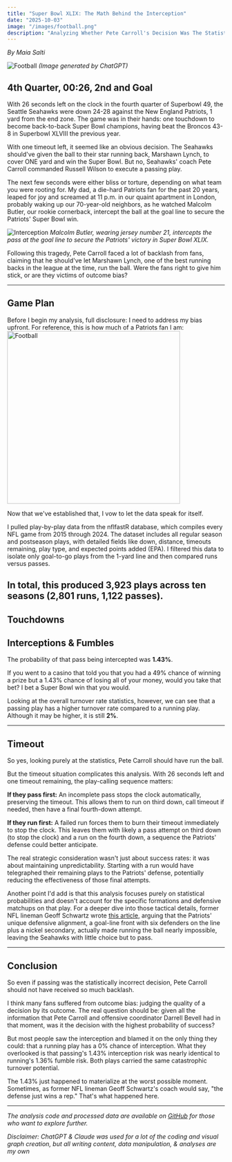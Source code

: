 ```yaml
---
title: "Super Bowl XLIX: The Math Behind the Interception"
date: "2025-10-03"
image: "/images/football.png"
description: "Analyzing Whether Pete Carroll's Decision Was The Statistically Correct One"
---
```


*By Maia Salti*

![Football](/images/football.png)
*(Image generated by ChatGPT)*

## 4th Quarter, 00:26, 2nd and Goal

With 26 seconds left on the clock in the fourth quarter of Superbowl 49, the Seattle Seahawks were down 24-28 against the New England Patriots, 1 yard from the end zone. The game was in their hands: one touchdown to become back-to-back Super Bowl champions, having beat the Broncos 43-8 in Superbowl XLVIII the previous year.

With one timeout left, it seemed like an obvious decision. The Seahawks should've given the ball to their star running back, Marshawn Lynch, to cover ONE yard and win the Super Bowl. But no, Seahawks' coach Pete Carroll commanded Russell Wilson to execute a passing play. 

The next few seconds were either bliss or torture, depending on what team you were rooting for. My dad, a die-hard Patriots fan for the past 20 years, leaped for joy and screamed at 11 p.m. in our quaint apartment in London, probably waking up our 70-year-old neighbors, as he watched Malcolm Butler, our rookie cornerback, intercept the ball at the goal line to secure the Patriots' Super Bowl win.

![Interception](/images/interception.jpg)
*Malcolm Butler, wearing jersey number 21, intercepts the pass at the goal line to secure the Patriots' victory in Super Bowl XLIX.*

Following this tragedy, Pete Carroll faced a lot of backlash from fans, claiming that he should've let Marshawn Lynch, one of the best running backs in the league at the time, run the ball. Were the fans right to give him stick, or are they victims of outcome bias?

---

## Game Plan

Before I begin my analysis, full disclosure: I need to address my bias upfront. For reference, this is how much of a Patriots fan I am:
<img src="/images/numberonefan.jpg" alt="Football" width="400" />

Now that we've established that, I vow to let the data speak for itself. 

I pulled play-by-play data from the nflfastR database, which compiles every NFL game from 2015 through 2024. The dataset includes all regular season and postseason plays, with detailed fields like down, distance, timeouts remaining, play type, and expected points added (EPA). I filtered this data to isolate only goal-to-go plays from the 1-yard line and then compared runs versus passes. 

In total, this produced 3,923 plays across ten seasons (2,801 runs, 1,122 passes).
---

## Touchdowns

<TouchdownRateChart />

## Interceptions & Fumbles

<InterceptionRateChart />

The probability of that pass being intercepted was **1.43%**. 

If you went to a casino that told you that you had a 49% chance of winning a prize but a 1.43% chance of losing all of your money, would you take that bet? I bet a Super Bowl win that you would.

<FumbleRateChart />

<TurnoverRateChart />

Looking at the overall turnover rate statistics, however, we can see that a passing play has a higher turnover rate compared to a running play. Although it may be higher, it is still **2%**.

---

## Timeout

So yes, looking purely at the statistics, Pete Carroll should have run the ball.

But the timeout situation complicates this analysis. With 26 seconds left and one timeout remaining, the play-calling sequence matters:

**If they pass first:** An incomplete pass stops the clock automatically, preserving the timeout. This allows them to run on third down, call timeout if needed, then have a final fourth-down attempt.

**If they run first:** A failed run forces them to burn their timeout immediately to stop the clock. This leaves them with likely a pass attempt on third down (to stop the clock) and a run on the fourth down, a sequence the Patriots' defense could better anticipate.

The real strategic consideration wasn't just about success rates: it was about maintaining unpredictability. Starting with a run would have telegraphed their remaining plays to the Patriots' defense, potentially reducing the effectiveness of those final attempts.

Another point I'd add is that this analysis focuses purely on statistical probabilities and doesn't account for the specific formations and defensive matchups on that play. For a deeper dive into those tactical details, former NFL lineman Geoff Schwartz wrote <u>[this article,](https://www.sbnation.com/nfl/2018/6/5/17426540/seahawks-patriots-super-bowl-49-malcolm-butler-interception-run-the-dang-ball)</u> arguing that the Patriots' unique defensive alignment, a goal-line front with six defenders on the line plus a nickel secondary, actually made running the ball nearly impossible, leaving the Seahawks with little choice but to pass.

---

## Conclusion

So even if passing was the statistically incorrect decision, Pete Carroll should not have received so much backlash.

I think many fans suffered from outcome bias: judging the quality of a decision by its outcome. The real question should be: given all the information that Pete Carroll and offensive coordinator Darrell Bevell had in that moment, was it the decision with the highest probability of success?

But most people saw the interception and blamed it on the only thing they could: that a running play has a 0% chance of interception. What they overlooked is that passing's 1.43% interception risk was nearly identical to running's 1.36% fumble risk. Both plays carried the same catastrophic turnover potential.

The 1.43% just happened to materialize at the worst possible moment. Sometimes, as former NFL lineman Geoff Schwartz's coach would say, "the defense just wins a rep." That's what happened here.

---

*The analysis code and processed data are available on <u>[GitHub](https://github.com/maiasalti/data-by-maia/tree/main/src/data/SB-49)</u> for those who want to explore further.*

*Disclaimer: ChatGPT & Claude was used for a lot of the coding and visual graph creation, but all writing content, data manipulation, & analyses are my own*
